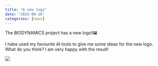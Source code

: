 ```yaml
---
title: "A new logo"
date: "2023-06-16"
categories: [news]
---
```


The BIODYNAMICS project has a new logo!🖼️

I habe used my favourite AI tools to give me some ideas for the new logo. What do you think? I am very happy with the result!

![](/projects/BIODYNAMICS/logo_no_bg.png)